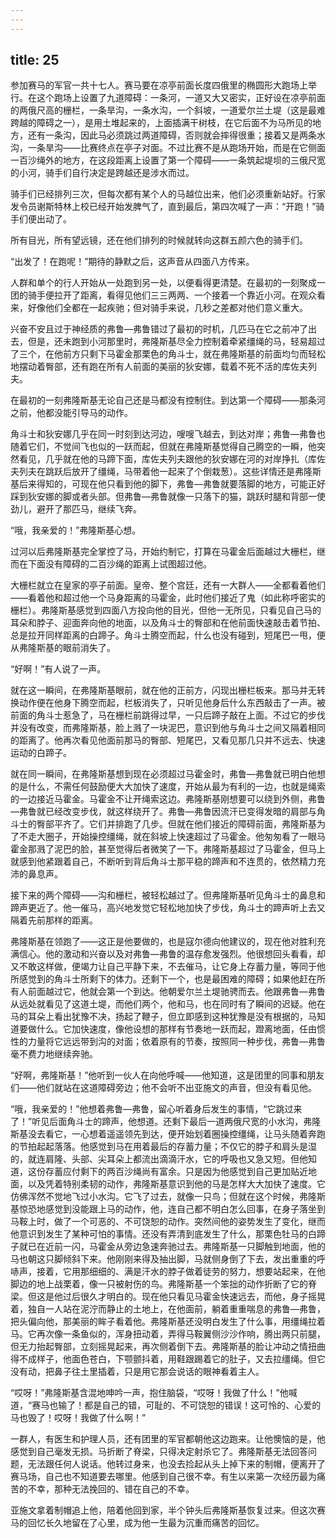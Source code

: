```yaml
---
---
---
```

title: 25
---




参加赛马的军官一共十七人。赛马要在凉亭前面长度四俄里的椭圆形大跑场上举行。在这个跑场上设置了九道障碍：一条河，一道又大又密实，正好设在凉亭前面的两俄尺高的栅栏，一条旱沟，一条水沟，一个斜坡，一道爱尔兰土堤（这是最难跨越的障碍之一），是用土堆起来的，上面插满干树枝，在它后面不为马所见的地方，还有一条沟，因此马必须跳过两道障碍，否则就会摔得很重；接着又是两条水沟，一条旱沟——比赛终点在亭子对面。不过比赛不是从跑场开始，而是在它侧面一百沙绳外的地方，在这段距离上设置了第一个障碍——一条筑起堤坝的三俄尺宽的小河，骑手们自行决定是跨越还是涉水而过。

骑手们已经排列三次，但每次都有某个人的马越位出来，他们必须重新站好。行家发令员谢斯特林上校已经开始发脾气了，直到最后，第四次喊了一声：“开跑！”骑手们便出动了。

所有目光，所有望远镜，还在他们排列的时候就转向这群五颜六色的骑手们。

“出发了！在跑呢！”期待的静默之后，这声音从四面八方传来。

人群和单个的行人开始从一处跑到另一处，以便看得更清楚。在最初的一刻聚成一团的骑手便拉开了距离，看得见他们三三两两、一个接着一个靠近小河。在观众看来，好像他们全都在一起疾驰；但对骑手来说，几秒之差都对他们意义重大。

兴奋不安且过于神经质的弗鲁—弗鲁错过了最初的时机，几匹马在它之前冲了出去，但是，还未跑到小河那里时，弗隆斯基尽全力控制着牵紧缰绳的马，轻易超过了三个，在他前方只剩下马霍金那栗色的角斗士，就在弗隆斯基的前面均匀而轻松地摆动着臀部，还有跑在所有人前面的美丽的狄安娜，载着不死不活的库佐夫列夫。

在最初的一刻弗隆斯基无论自己还是马都没有控制住。到达第一个障碍——那条河之前，他都没能引导马的动作。

角斗士和狄安娜几乎在同一时刻到达河边，嗖嗖飞越去，到达对岸；弗鲁—弗鲁也随着它们，不觉间飞也似的一跃而起，但就在弗隆斯基觉得自己腾空的一瞬，他突然看见，几乎就在他的马蹄下面，库佐夫列夫跟他的狄安娜在河的对岸挣扎（库佐夫列夫在跳跃后放开了缰绳，马带着他一起来了个倒栽葱）。这些详情还是弗隆斯基后来得知的，可现在他只看到他的脚下，弗鲁—弗鲁就要落脚的地方，可能正好踩到狄安娜的脚或者头部。但弗鲁—弗鲁就像一只落下的猫，跳跃时腿和背部一使劲儿，避开了那匹马，继续飞奔。

“哦，我亲爱的！”弗隆斯基心想。

过河以后弗隆斯基完全掌控了马，开始约制它，打算在马霍金后面越过大栅栏，继而在下面没有障碍的二百沙绳的距离上试图超过他。

大栅栏就立在皇家的亭子前面。皇帝、整个宫廷，还有一大群人——全都看着他们——看着他和超过他一个马身距离的马霍金，此时他们接近了鬼（如此称呼密实的栅栏）。弗隆斯基感觉到四面八方投向他的目光，但他一无所见，只看见自己马的耳朵和脖子、迎面奔向他的地面，以及角斗士的臀部和在他前面快速敲击着节拍、总是拉开同样距离的白蹄子。角斗士腾空而起，什么也没有碰到，短尾巴一甩，便从弗隆斯基的眼前消失了。

“好啊！”有人说了一声。

就在这一瞬间，在弗隆斯基眼前，就在他的正前方，闪现出栅栏板来。那马并无转换动作便在他身下腾空而起，栏板消失了，只听见他身后什么东西敲击了一声。被前面的角斗士惹急了，马在栅栏前跳得过早，一只后蹄子敲在上面。不过它的步伐并没有改变，而弗隆斯基，脸上溅了一块泥巴，意识到他与角斗士之间又隔着相同的距离了。他再次看见他面前那马的臀部、短尾巴，又看见那几只并不远去、快速运动的白蹄子。

就在同一瞬间，在弗隆斯基想到现在必须超过马霍金时，弗鲁—弗鲁就已明白他想的是什么，不需任何鼓励便大大加快了速度，开始从最为有利的一边，也就是绳索的一边接近马霍金。马霍金不让开绳索这边。弗隆斯基刚想要可以绕到外侧，弗鲁—弗鲁就已经改变步伐，就这样绕开了。弗鲁—弗鲁因流汗已变得发暗的肩部与角斗士的臀部平齐了。它们并排跑了几步。但就在他们接近的障碍前面，弗隆斯基为了不走大圈子，开始操控缰绳，就在斜坡上快速超过了马霍金。他匆匆看了一眼马霍金那溅了泥巴的脸，甚至觉得后者微笑了一下。弗隆斯基超过了马霍金，但马上就感到他紧跟着自己，不断听到背后角斗士那平稳的蹄声和不连贯的，依然精力充沛的鼻息声。

接下来的两个障碍——沟和栅栏，被轻松越过了。但弗隆斯基听见角斗士的鼻息和蹄声更近了。他一催马，高兴地发觉它轻松地加快了步伐，角斗士的蹄声听上去又隔着先前那样的距离。

弗隆斯基在领跑了——这正是他要做的，也是寇尔德向他建议的，现在他对胜利充满信心。他的激动和兴奋以及对弗鲁—弗鲁的温存愈发强烈。他很想回头看看，却又不敢这样做，便竭力让自己平静下来，不去催马，让它身上存蓄力量，等同于他所感觉到的角斗士所剩下的体力。还剩下一个，也是最困难的障碍；如果他赶在所有人前面越过它，他就会第一个到达。他朝爱尔兰土堤驰骋而去。他跟弗鲁—弗鲁从远处就看见了这道土堤，而他们两个，他和马，也在同时有了瞬间的迟疑。他在马的耳朵上看出犹豫不决，扬起了鞭子，但立即感到这种犹豫是没有根据的，马知道要做什么。它加快速度，像他设想的那样有节奏地一跃而起，蹬离地面，任由惯性的力量将它远远带到沟的对面；依着原有的节奏，按照同一种步伐，弗鲁—弗鲁毫不费力地继续奔驰。

“好啊，弗隆斯基！”他听到一伙人在向他呼喊——他知道，这是团里的同事和朋友们——他们就站在这道障碍旁边；他不会听不出亚施文的声音，但没有看见他。

“哦，我亲爱的！”他想着弗鲁—弗鲁，留心听着身后发生的事情，“它跳过来了！”听见后面角斗士的蹄声，他想道。还剩下最后一道两俄尺宽的小水沟，弗隆斯基没去看它，一心想着遥遥领先到达，便开始划着圈操控缰绳，让马头随着奔跑的节拍起起落落。他感觉到马在用着最后的存蓄力量；不仅它的脖子和肩头是湿的，就连肩隆、头部、尖耳朵上都流出滴滴汗水，它的呼吸也又急又短。但他知道，这份存蓄应付剩下的两百沙绳尚有富余。只是因为他感觉到自己更加贴近地面，以及凭着特别柔韧的动作，弗隆斯基意识到他的马是怎样大大加快了速度。它仿佛浑然不觉地飞过小水沟。它飞了过去，就像一只鸟；但就在这个时候，弗隆斯基惊恐地感觉到没能跟上马的动作，他，连自己都不明白怎么回事，在身子落坐到马鞍上时，做了一个可恶的、不可饶恕的动作。突然间他的姿势发生了变化，继而他意识到发生了某种可怕的事情。还没有弄清到底发生了什么，那栗色牡马的白蹄子就已在近前一闪，马霍金从旁边急速奔驰过去。弗隆斯基一只脚触到地面，他的马也朝这只脚倾斜下来。他刚刚来得及抽出脚，马就侧身倒了下去，发出重重的呼哧声，接着，它用那细细的、满是汗水的脖子做着徒劳的努力，想要站起来，在他脚边的地上战栗着，像一只被射伤的鸟。弗隆斯基一个笨拙的动作折断了它的脊梁。但这是他过后很久才明白的。现在他只看见马霍金快速远去，而他，身子摇晃着，独自一人站在泥泞而静止的土地上，在他面前，躺着重重喘息的弗鲁—弗鲁，把头偏向他，那美丽的眸子看着他。弗隆斯基还没明白发生了什么事，用缰绳拉着马。它再次像一条鱼似的，浑身扭动着，弄得马鞍翼侧沙沙作响，腾出两只前腿，但无力抬起臀部，立刻摇晃起来，再次侧着倒下去。弗隆斯基的脸让冲动之情扭曲得不成样子，他面色苍白，下颚颤抖着，用鞋跟踢着它的肚子，又去拉缰绳。但它没有动，把鼻子往土里插着，只是用它那会说话的眼神看着主人。

“哎呀！”弗隆斯基含混地呻吟一声，抱住脑袋，“哎呀！我做了什么！”他喊道，“赛马也输了！都是自己的错，可耻的、不可饶恕的错误！这可怜的、心爱的马也毁了！哎呀！我做了什么啊！”

一群人，有医生和护理人员，还有团里的军官都朝他这边跑来。让他懊恼的是，他感觉到自己毫发无损。马折断了脊梁，只得决定射杀它了。弗隆斯基无法回答问题，无法跟任何人说话。他转过身来，也没去捡起从头上掉下来的制帽，便离开了赛马场，自己也不知道要去哪里。他感到自己很不幸。有生以来第一次经历最为痛苦的不幸，那种无法挽回的、错在自己的不幸。

亚施文拿着制帽追上他，陪着他回到家，半个钟头后弗隆斯基恢复过来。但这次赛马的回忆长久地留在了心里，成为他一生最为沉重而痛苦的回忆。